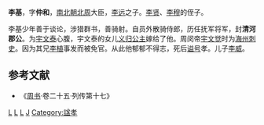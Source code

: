 '''李基'''{{BD|531年||561年||catIdx=L}}，字'''仲和'''，[[南北朝|南北朝]][[北周|北周]]大臣，[[李遠_(北周)|李远]]之子。[[李贤_(北周)|李贤]]、[[李穆_(北朝)|李穆]]的侄子。

李基少年善于谈论，涉猎群书，善骑射。自员外散骑侍郎，历任抚军将军，封'''清河郡公'''。为[[宇文泰|宇文泰]]心腹，宇文泰的女儿[[义归公主|义归公主]]嫁给了他。周闵帝[[宇文觉|宇文觉]]时为[[海州|海州]][[刺史|刺史]]。因为其兄[[李植_(北周)|李植]]事发而被免官。从此他郁郁不得志，死后[[谥号|谥号]]孝。儿子[[李威_(黎国公)|李威]]。

==参考文献==
*《[[周书|周书]]·卷二十五·列传第十七》

[[Category:北周官员|L]]
[[Category:北周公主配偶|L]]
[[Category:北周郡公|L]]
[[Category:李姓|J]]
[[Category:諡孝|Category:諡孝]]